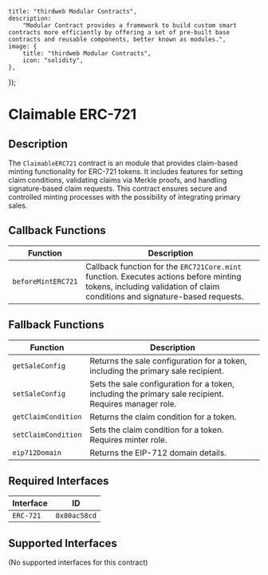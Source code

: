 

    title: "thirdweb Modular Contracts",
    description:
        "Modular Contract provides a framework to build custom smart contracts more efficiently by offering a set of pre-built base contracts and reusable components, better known as modules.",
    image: {
        title: "thirdweb Modular Contracts",
        icon: "solidity",
    },
});

# Claimable ERC-721

## Description

The `ClaimableERC721` contract is an module that provides claim-based minting functionality for ERC-721 tokens. It includes features for setting claim conditions, validating claims via Merkle proofs, and handling signature-based claim requests. This contract ensures secure and controlled minting processes with the possibility of integrating primary sales.

## Callback Functions

| Function             | Description                                                                |
|----------------------|----------------------------------------------------------------------------|
| `beforeMintERC721`   | Callback function for the `ERC721Core.mint` function. Executes actions before minting tokens, including validation of claim conditions and signature-based requests. |

## Fallback Functions

| Function                         | Description                                                                             |
|----------------------------------|-----------------------------------------------------------------------------------------|
| `getSaleConfig`                  | Returns the sale configuration for a token, including the primary sale recipient.       |
| `setSaleConfig`                  | Sets the sale configuration for a token, including the primary sale recipient. Requires manager role. |
| `getClaimCondition`              | Returns the claim condition for a token.                                                |
| `setClaimCondition`              | Sets the claim condition for a token. Requires minter role.                             |
| `eip712Domain`                   | Returns the EIP-712 domain details.                                                     |

## Required Interfaces

| Interface  | ID          |
|------------|-------------|
| `ERC-721`  | `0x80ac58cd`|

## Supported Interfaces

(No supported interfaces for this contract)

